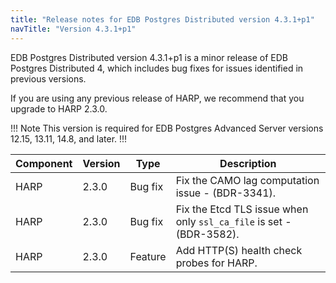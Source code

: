 ```yaml
---
title: "Release notes for EDB Postgres Distributed version 4.3.1+p1"
navTitle: "Version 4.3.1+p1"
---
```


EDB Postgres Distributed version 4.3.1+p1 is a minor release of EDB Postgres Distributed 4, which includes bug fixes for issues identified in previous versions.

If you are using any previous release of HARP, we recommend that you upgrade to HARP 2.3.0.

!!! Note
This version is required for EDB Postgres Advanced Server versions 12.15, 13.11, 14.8, and later.
!!!

 Component | Version |  Type           |                                                   Description
 --------- | ------- | --------------- | ------------------------------------------------------------------------------------------------------------------------
 HARP      | 2.3.0   | Bug fix         | Fix the CAMO lag computation issue - (BDR-3341).
 HARP      | 2.3.0   | Bug fix         | Fix the Etcd TLS issue when only `ssl_ca_file` is set - (BDR-3582).
 HARP      | 2.3.0   | Feature         | Add HTTP(S) health check probes for HARP.


